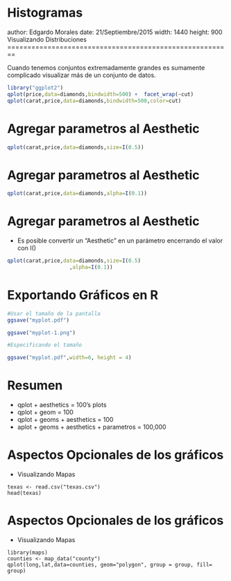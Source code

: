 Histogramas
========================================================
author: Edgardo Morales
date: 21/Septiembre/2015
width: 1440
height: 900
Visualizando Distribuciones
========================================================

Cuando tenemos conjuntos extremadamente grandes es sumamente
complicado visualizar más de un conjunto de datos.

```r
library("ggplot2")
qplot(price,data=diamonds,bindwidth=500) +  facet_wrap(~cut)
qplot(carat,price,data=diamonds,bindwidth=500,color=cut) 
```

Agregar parametros al Aesthetic
========================================================

```r
qplot(carat,price,data=diamonds,size=I(0.5))

```

Agregar parametros al Aesthetic
========================================================

```r
qplot(carat,price,data=diamonds,alpha=I(0.1))

```
Agregar parametros al Aesthetic
========================================================
- Es posible convertir un "Aesthetic" en un parámetro encerrando
el valor con I()
```r


qplot(carat,price,data=diamonds,size=I(0.5)
                    ,alpha=I(0.1))
```
Exportando Gráficos en R
========================================================

```r

#Usar el tamaño de la pantalla
ggsave("myplot.pdf")

ggsave("myplot-1.png")

#Especificando el tamaño

ggsave("myplot.pdf",width=6, height = 4)

```

Resumen
========================================================
- qplot + aesthetics = 100's plots
- qplot + geom = 100
- qplot + geoms + aesthetics = 100
- aplot + geoms + aesthetics + parametros = 100,000

Aspectos Opcionales de los gráficos
========================================================
- Visualizando Mapas
```
texas <- read.csv("texas.csv")
head(texas)

```
Aspectos Opcionales de los gráficos
========================================================
- Visualizando Mapas
```
library(maps)
counties <- map_data("county")
qplot(long,lat,data=counties, geom="polygon", group = group, fill= group)

```
